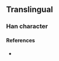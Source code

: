 {{character info}}
==Translingual==

===Han character===
{{Han char|rn=96|rad=玉|as=13|sn=17|four=|canj=MGDDO|ids=⿰𤣩楚}}

====References====
* {{Han ref|kx=0744.021|hdz=80019.050|uh=74B4|ud=29876}}